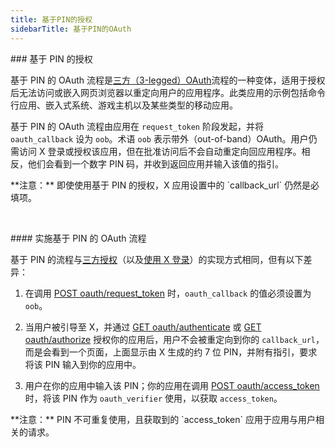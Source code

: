 ```yaml
---
title: 基于PIN的授权
sidebarTitle: 基于PIN的OAuth
---
```



<div id="pin-based-authorization">
  ### 基于 PIN 的授权
</div>

基于 PIN 的 OAuth 流程是[三方（3-legged）OAuth](/zh/resources/fundamentals/authentication/oauth-1-0a/obtaining-user-access-tokens)流程的一种变体，适用于授权后无法访问或嵌入网页浏览器以重定向用户的应用程序。此类应用的示例包括命令行应用、嵌入式系统、游戏主机以及某些类型的移动应用。

基于 PIN 的 OAuth 流程由应用在 `request_token` 阶段发起，并将 `oauth_callback` 设为 `oob`。术语 `oob` 表示带外（out-of-band）OAuth。用户仍需访问 X 登录或授权该应用，但在批准访问后不会自动重定向回应用程序。相反，他们会看到一个数字 PIN 码，并收到返回应用并输入该值的指引。

<Note>
  **注意：** 即使使用基于 PIN 的授权，X 应用设置中的 `callback_url` 仍然是必填项。
</Note>

 

<div id="implementing-the-pin-based-oauth-flow">
  #### 实施基于 PIN 的 OAuth 流程
</div>

基于 PIN 的流程与[三方授权](/zh/resources/fundamentals/authentication/oauth-1-0a/obtaining-user-access-tokens)（以及[使用 X 登录](/zh/resources/fundamentals/authentication#log-in-with-x)）的实现方式相同，但有以下差异：

1. 在调用 [POST oauth/request\_token](/zh/resources/fundamentals/authentication/api-reference#post-oauth-request-token) 时，`oauth_callback` 的值必须设置为 `oob`。

2. 当用户被引导至 X，并通过 [GET oauth/authenticate](/zh/resources/fundamentals/authentication/api-reference#get-oauth-authenticate) 或 [GET oauth/authorize](/zh/resources/fundamentals/authentication/api-reference#get-oauth-authorize) 授权你的应用后，用户不会被重定向到你的 `callback_url`，而是会看到一个页面，上面显示由 X 生成的约 7 位 PIN，并附有指引，要求将该 PIN 输入到你的应用中。

3. 用户在你的应用中输入该 PIN；你的应用在调用 [POST oauth/access\_token](/zh/resources/fundamentals/authentication/api-reference#post-oauth-access-token) 时，将该 PIN 作为 `oauth_verifier` 使用，以获取 `access_token`。

<Note>
  **注意：** PIN 不可重复使用，且获取到的 `access_token` 应用于应用与用户相关的请求。
</Note>